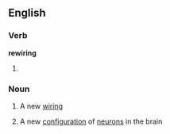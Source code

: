 ==English==

===Verb===
'''rewiring'''

# {{present participle of|[[rewire]]}}

===Noun===
{{en-noun}}

# A new [[wiring]]
#{{informal}} A new [[configuration]] of [[neuron]]s in the brain